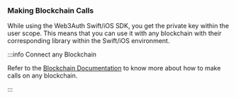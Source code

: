### Making Blockchain Calls

While using the Web3Auth Swift/iOS SDK, you get the private key within the user scope. This means that you can use it with any blockchain with their corresponding library within the Swift/iOS environment.

:::info Connect any Blockchain

Refer to the [Blockchain Documentation](/connect-blockchain/) to know more about how to make calls on any blockchain.

:::

